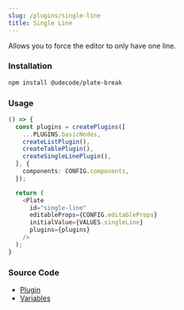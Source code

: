 ```yaml
---
slug: /plugins/single-line
title: Single Line
---
```


Allows you to force the editor to only have one line.

### Installation

```bash npm2yarn
npm install @udecode/plate-break
```

### Usage

```ts live
() => {
  const plugins = createPlugins([
    ...PLUGINS.basicNodes,
    createListPlugin(),
    createTablePlugin(),
    createSingleLinePlugin(),
  ], {
    components: CONFIG.components,
  });

  return (
    <Plate
      id="single-line"
      editableProps={CONFIG.editableProps}
      initialValue={VALUES.singleLine}
      plugins={plugins}
    />
  );
}
```

### Source Code

- [Plugin](https://github.com/udecode/plate/blob/main/packages/editor/break/src/single-line/createSingleLinePlugin.ts)
- [Variables](https://github.com/udecode/plate/blob/main/docs/src/live/live.tsx)
